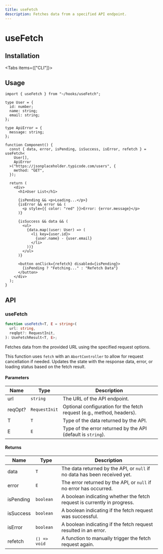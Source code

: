 ```yaml
---
title: useFetch
description: Fetches data from a specified API endpoint.
---
```



# useFetch

## Installation

<Tabs items={["CLI"]}>
  <Tab value="CLI">
    <DynamicCodeBlock lang="bash" code="npx rehooks-cli@latest add useFetch" />
  </Tab>
</Tabs>

## Usage

```tsx title="Component.tsx"
import { useFetch } from "~/hooks/useFetch";

type User = {
  id: number;
  name: string;
  email: string;
};

type ApiError = {
  message: string;
};

function Component() {
  const { data, error, isPending, isSuccess, isError, refetch } = useFetch<
    User[],
    ApiError
  >("https://jsonplaceholder.typicode.com/users", {
    method: "GET",
  });

  return (
    <div>
      <h1>User List</h1>

      {isPending && <p>Loading...</p>}
      {isError && error && (
        <p style={{ color: "red" }}>Error: {error.message}</p>
      )}

      {isSuccess && data && (
        <ul>
          {data.map((user: User) => (
            <li key={user.id}>
              {user.name} - {user.email}
            </li>
          ))}
        </ul>
      )}

      <button onClick={refetch} disabled={isPending}>
        {isPending ? "Fetching..." : "Refetch Data"}
      </button>
    </div>
  );
}
```

## API

### useFetch

```ts title="useFetch.ts"
function useFetch<T, E = string>(
  url: string,
  reqOpt?: RequestInit,
): UseFetchResult<T, E>;
```

Fetches data from the provided URL using the specified request options.

This function uses `fetch` with an `AbortController` to allow for request cancellation if needed.
Updates the state with the response data, error, or loading status based on the fetch result.

#### Parameters

| Name    | Type          | Description                                                           |
| ------- | ------------- | --------------------------------------------------------------------- |
| url     | `string`      | The URL of the API endpoint.                                          |
| reqOpt? | `RequestInit` | Optional configuration for the fetch request (e.g., method, headers). |
| T       | `T`           | Type of the data returned by the API.                                 |
| E       | `E`           | Type of the error returned by the API (default is `string`).          |

#### Returns

| Name      | Type         | Description                                                               |
| --------- | ------------ | ------------------------------------------------------------------------- |
| data      | `T`          | The data returned by the API, or `null` if no data has been received yet. |
| error     | `E`          | The error returned by the API, or `null` if no error has occurred.        |
| isPending | `boolean`    | A boolean indicating whether the fetch request is currently in progress.  |
| isSuccess | `boolean`    | A boolean indicating if the fetch request was successful.                 |
| isError   | `boolean`    | A boolean indicating if the fetch request resulted in an error.           |
| refetch   | `() => void` | A function to manually trigger the fetch request again.                   |
